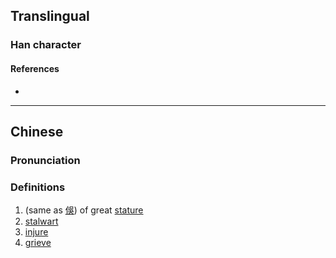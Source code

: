 {{character info}}
==Translingual==

===Han character===
{{Han char|rn=9|rad=人|as=11|sn=13|four=|canj=OWGJ|ids=⿰亻圉}}

====References====
* {{Han ref|kx=0115.220|hdz=10211.030|uh=3481|ud=13441}}

----

==Chinese==
{{zh-forms}}

===Pronunciation===
{{zh-pron
|m=yǔ,yùn
|c=sou3,zyu5
|mc=
|oc=
|ma=
|cat=a,v
}}

===Definitions===
{{zh-hanzi}}

# (same as [[俁]]) of great [[stature]]
# [[stalwart]]
# [[injure]]
# [[grieve]]